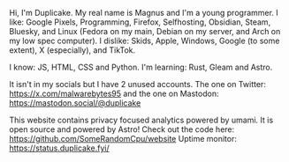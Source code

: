 Hi, I'm Duplicake. My real name is Magnus and I'm a young programmer.
I like: Google Pixels, Programming, Firefox, Selfhosting, Obsidian, Steam, Bluesky, and Linux (Fedora on my main, Debian on my server, and Arch on my low spec computer).
I dislike: Skids, Apple, Windows, Google (to some extent), X (especially), and TikTok.

I know: JS, HTML, CSS and Python.
I'm learning: Rust, Gleam and Astro.

It isn't in my socials but I have 2 unused accounts. The one on Twitter: https://x.com/malwarebytes95 and the one on Mastodon: https://mastodon.social/@duplicake 

This website contains privacy focused analytics powered by umami. It is open source and powered by Astro! Check out the code here: https://github.com/SomeRandomCpu/website
Uptime monitor: https://status.duplicake.fyi/
